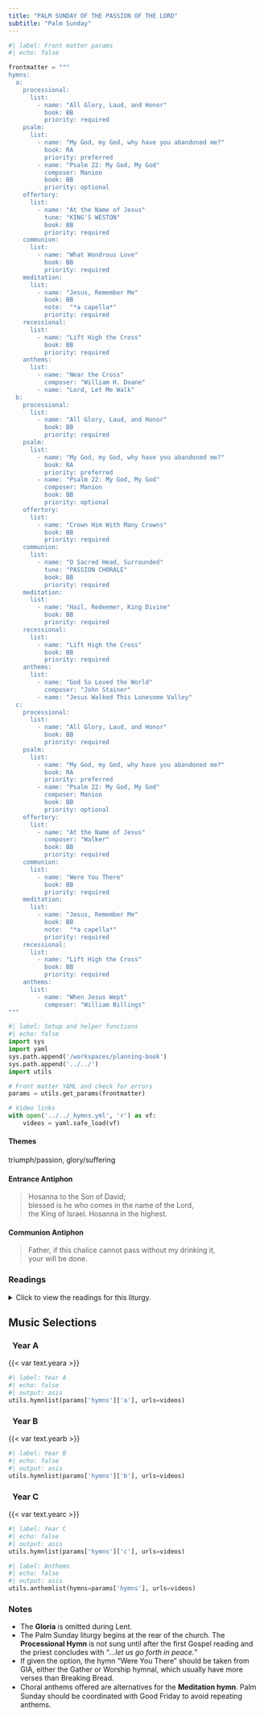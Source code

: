 ```yaml
---
title: "PALM SUNDAY OF THE PASSION OF THE LORD"
subtitle: "Palm Sunday"
---
```


```python
#| label: Front matter params
#| echo: false

frontmatter = """
hymns:
  a:
    processional:
      list:
        - name: "All Glory, Laud, and Honor"
          book: BB
          priority: required
    psalm:
      list:
        - name: "My God, my God, why have you abandoned me?"
          book: RA
          priority: preferred
        - name: "Psalm 22: My God, My God"
          composer: Manion
          book: BB
          priority: optional
    offertory:
      list:
        - name: "At the Name of Jesus"
          tune: "KING'S WESTON"
          book: BB
          priority: required
    communion:
      list:
        - name: "What Wondrous Love"
          book: BB
          priority: required
    meditation:
      list:
        - name: "Jesus, Remember Me"
          book: BB
          note:  "*a capella*"
          priority: required
    recessional:
      list:
        - name: "Lift High the Cross"
          book: BB
          priority: required
    anthems:
      list:
        - name: "Near the Cross"
          composer: "William H. Doane"
        - name: "Lord, Let Me Walk"
  b:
    processional:
      list:
        - name: "All Glory, Laud, and Honor"
          book: BB
          priority: required
    psalm:
      list:
        - name: "My God, my God, why have you abandoned me?"
          book: RA
          priority: preferred
        - name: "Psalm 22: My God, My God"
          composer: Manion
          book: BB
          priority: optional
    offertory:
      list:
        - name: "Crown Him With Many Crowns"
          book: BB
          priority: required
    communion:
      list:
        - name: "O Sacred Head, Surrounded"
          tune: "PASSION CHORALE"
          book: BB
          priority: required
    meditation:
      list:
        - name: "Hail, Redeemer, King Divine"
          book: BB
          priority: required
    recessional:
      list:
        - name: "Lift High the Cross"
          book: BB
          priority: required
    anthems:
      list:
        - name: "God So Loved the World"
          composer: "John Stainer"
        - name: "Jesus Walked This Lonesome Valley"
  c:
    processional:
      list:
        - name: "All Glory, Laud, and Honor"
          book: BB
          priority: required
    psalm:
      list:
        - name: "My God, my God, why have you abandoned me?"
          book: RA
          priority: preferred
        - name: "Psalm 22: My God, My God"
          composer: Manion
          book: BB
          priority: optional
    offertory:
      list:
        - name: "At the Name of Jesus"
          composer: "Walker"
          book: BB
          priority: required
    communion:
      list:
        - name: "Were You There"
          book: BB
          priority: required
    meditation:
      list:
        - name: "Jesus, Remember Me"
          book: BB
          note:  "*a capella*"
          priority: required
    recessional:
      list:
        - name: "Lift High the Cross"
          book: BB
          priority: required
    anthems:
      list:
        - name: "When Jesus Wept"
          composer: "William Billings"
"""
```

```python
#| label: Setup and helper functions
#| echo: false
import sys
import yaml
sys.path.append('/workspaces/planning-book')
sys.path.append('../../')
import utils

# Front matter YAML and check for errors
params = utils.get_params(frontmatter)

# Video links
with open('../../_hymns.yml', 'r') as vf:
    videos = yaml.safe_load(vf)
```

:::  {.red}
#### **Themes**
:::

triumph/passion, glory/suﬀering

:::  {.red}
#### **Entrance Antiphon**
:::

> Hosanna to the Son of David;  
> blessed is he who comes in the name of the Lord,  
> the King of Israel. Hosanna in the highest.

:::  {.red}
#### **Communion Antiphon**
:::

> Father, if this chalice cannot pass without my drinking it,  
> your will be done.

:::: {.content-visible when-format="html"}
::: {.red}
### Readings
:::

<details>
  <summary>Click to view the readings for this liturgy.</summary>

::: {.titlered}
### &nbsp; Year A
:::

::: {.red}
#### At the Procession with Palms - Gospel [Matthew 21:1-11]{style="float:right" .small}
:::

When Jesus and the disciples drew near Jerusalem  
and came to Bethphage on the Mount of Olives,  
Jesus sent two disciples, saying to them,  
"Go into the village opposite you,  
and immediately you will find an ass tethered,  
and a colt with her.  
Untie them and bring them here to me.  
And if anyone should say anything to you, reply,  
'The master has need of them.'  
Then he will send them at once."  
This happened so that what had been spoken through the prophet  
might be fulfilled:  
*Say to daughter Zion,*  
"*Behold, your king comes to you,*  
*meek and riding on an ass,*  
*and on a colt, the foal of a beast of burden.*"  
The disciples went and did as Jesus had ordered them.  
They brought the ass and the colt and laid their cloaks over them,  
and he sat upon them.  
The very large crowd spread their cloaks on the road,  
while others cut branches from the trees  
and strewed them on the road.  
The crowds preceding him and those following  
kept crying out and saying:  
"Hosanna to the Son of David;  
blessed is he who comes in the name of the Lord;  
hosanna in the highest."  
And when he entered Jerusalem  
the whole city was shaken and asked, "Who is this?"  
And the crowds replied,  
"This is Jesus the prophet, from Nazareth in Galilee."  

:::{.red}
#### At the Mass - First Reading [Isaiah 50:4-7]{style="float:right" .small}
:::

The Lord GOD has given me  
&emsp; a well-trained tongue,  
that I might know how to speak to the weary  
&emsp; a word that will rouse them.  
Morning after morning  
&emsp; he opens my ear that I may hear;  
and I have not rebelled,  
&emsp; have not turned back.  
I gave my back to those who beat me,  
&emsp; my cheeks to those who plucked my beard;  
my face I did not shield  
&emsp; from buffets and spitting.  

The Lord GOD is my help,  
&emsp; therefore I am not disgraced;  
I have set my face like flint,  
&emsp; knowing that I shall not be put to shame.  

***

::: {.red}
#### Responsorial Psalm [Psalm 22:8-9, 17-18, 19-20, 23-24]{style="float:right" .small}
:::

**[℟.]{.red}** **My God, my God, why have you abandoned me?**  

All who see me scoff at me;  
&emsp; they mock me with parted lips, they wag their heads:  
“He relied on the LORD; let him deliver him,  
&emsp; let him rescue him, if he loves him.” **[℟.]{.red}**  

Indeed, many dogs surround me,  
&emsp; a pack of evildoers closes in upon me;  
They have pierced my hands and my feet;  
&emsp; I can count all my bones. **[℟.]{.red}**  

They divide my garments among them,  
&emsp; and for my vesture they cast lots.  
But you, O LORD, be not far from me;  
&emsp; O my help, hasten to aid me. **[℟.]{.red}**  

I will proclaim your name to my brethren;  
&emsp; in the midst of the assembly I will praise you:  
“You who fear the LORD, praise him;  
&emsp; all you descendants of Jacob, give glory to him;  
&emsp; revere him, all you descendants of Israel!” **[℟.]{.red}**  

***

::: {.red}
#### Second Reading [Philippians 2:6-11]{style="float:right" .small}
:::

Christ Jesus, though he was in the form of God,  
&emsp; did not regard equality with God  
&emsp; something to be grasped.  
Rather, he emptied himself,  
&emsp; taking the form of a slave,  
&emsp; coming in human likeness;  
&emsp; and found human in appearance,  
&emsp; he humbled himself,  
&emsp; becoming obedient to the point of death,  
&emsp; even death on a cross.  
Because of this, God greatly exalted him  
&emsp; and bestowed on him the name  
&emsp; which is above every name,  
&emsp; that at the name of Jesus  
&emsp; every knee should bend,  
&emsp; of those in heaven and on earth and under the earth,  
&emsp; and every tongue confess that  
&emsp; Jesus Christ is Lord,  
&emsp; to the glory of God the Father.  

***

::: {.red}
#### Gospel Acclamation [Philippians 2:8-9]{style="float:right" .small}
:::

**[℟.]{.red}** **Praise to you, Lord Jesus Christ, king of endless glory.**  
Christ became obedient to the point of death,  
even death on a cross.  
Because of this, God greatly exalted him  
and bestowed on him the name which is above every name. **[℟.]{.red}**

***

::: {.red}
#### Gospel [Matthew 26:14—27:66 or 27:11-54]{style="float:right" .small}
:::

One of the Twelve, who was called Judas Iscariot,  
went to the chief priests and said,  
"What are you willing to give me  
if I hand him over to you?"  
They paid him thirty pieces of silver,  
and from that time on he looked for an opportunity  
to hand him over.  

On the first day of the Feast of Unleavened Bread,  
the disciples approached Jesus and said,  
"Where do you want us to prepare  
for you to eat the Passover?"  
He said,  
"Go into the city to a certain man and tell him,  
'The teacher says, "My appointed time draws near;  
in your house I shall celebrate the Passover with my disciples."'"  
The disciples then did as Jesus had ordered,  
and prepared the Passover.  

When it was evening,  
he reclined at table with the Twelve.  
And while they were eating, he said,  
"Amen, I say to you, one of you will betray me."  
Deeply distressed at this,  
they began to say to him one after another,  
"Surely it is not I, Lord?"  
He said in reply,  
"He who has dipped his hand into the dish with me  
is the one who will betray me.  
The Son of Man indeed goes, as it is written of him,  
but woe to that man by whom the Son of Man is betrayed.  
It would be better for that man if he had never been born."  
Then Judas, his betrayer, said in reply,  
"Surely it is not I, Rabbi?"  
He answered, "You have said so."  

While they were eating,  
Jesus took bread, said the blessing,  
broke it, and giving it to his disciples said,  
"Take and eat; this is my body."  
Then he took a cup, gave thanks, and gave it to them, saying,  
"Drink from it, all of you,  
for this is my blood of the covenant,  
which will be shed on behalf of many  
for the forgiveness of sins.  
I tell you, from now on I shall not drink this fruit of the vine  
until the day when I drink it with you new  
in the kingdom of my Father."  
Then, after singing a hymn,  
they went out to the Mount of Olives.  

Then Jesus said to them,  
"This night all of you will have your faith in me shaken,  
for it is written:  
*I will strike the shepherd,*  
*and the sheep of the flock will be dispersed*;  
but after I have been raised up,  
I shall go before you to Galilee."  
Peter said to him in reply,  
"Though all may have their faith in you shaken,  
mine will never be."  
Jesus said to him,  
"Amen, I say to you,  
this very night before the cock crows,  
you will deny me three times."  
Peter said to him,  
"Even though I should have to die with you,  
I will not deny you."  
And all the disciples spoke likewise.  

Then Jesus came with them to a place called Gethsemane,  
and he said to his disciples,  
"Sit here while I go over there and pray."  
He took along Peter and the two sons of Zebedee,  
and began to feel sorrow and distress.  
Then he said to them,  
"My soul is sorrowful even to death.  
Remain here and keep watch with me."  
He advanced a little and fell prostrate in prayer, saying,  
"My Father, if it is possible,  
let this cup pass from me;  
yet, not as I will, but as you will."  
When he returned to his disciples he found them asleep.  
He said to Peter,  
"So you could not keep watch with me for one hour?  
Watch and pray that you may not undergo the test.  
The spirit is willing, but the flesh is weak."  
Withdrawing a second time, he prayed again,  
"My Father, if it is not possible that this cup pass  
without my drinking it, your will be done!"  
Then he returned once more and found them asleep,  
for they could not keep their eyes open.  
He left them and withdrew again and prayed a third time,  
saying the same thing again.  
Then he returned to his disciples and said to them,  
"Are you still sleeping and taking your rest?  
Behold, the hour is at hand  
when the Son of Man is to be handed over to sinners.  
Get up, let us go.  
Look, my betrayer is at hand."  

While he was still speaking,  
Judas, one of the Twelve, arrived,  
accompanied by a large crowd, with swords and clubs,  
who had come from the chief priests and the elders  
of the people.  
His betrayer had arranged a sign with them, saying,  
"The man I shall kiss is the one; arrest him."  
Immediately he went over to Jesus and said,  
"Hail, Rabbi!" and he kissed him.  
Jesus answered him,  
"Friend, do what you have come for."  
Then stepping forward they laid hands on Jesus and arrested him.  
And behold, one of those who accompanied Jesus  
put his hand to his sword, drew it,  
and struck the high priest's servant, cutting off his ear.  
Then Jesus said to him,  
"Put your sword back into its sheath,  
for all who take the sword will perish by the sword.  
Do you think that I cannot call upon my Father  
and he will not provide me at this moment  
with more than twelve legions of angels?  
But then how would the Scriptures be fulfilled  
which say that it must come to pass in this way?"  
At that hour Jesus said to the crowds,  
"Have you come out as against a robber,  
with swords and clubs to seize me?  
Day after day I sat teaching in the temple area,  
yet you did not arrest me.  
But all this has come to pass  
that the writings of the prophets may be fulfilled."  
Then all the disciples left him and fled.  

Those who had arrested Jesus led him away  
to Caiaphas the high priest,  
where the scribes and the elders were assembled.  
Peter was following him at a distance  
as far as the high priest's courtyard,  
and going inside he sat down with the servants  
to see the outcome.  
The chief priests and the entire Sanhedrin  
kept trying to obtain false testimony against Jesus  
in order to put him to death,  
but they found none,  
though many false witnesses came forward.  
Finally two came forward who stated,  
"This man said, 'I can destroy the temple of God  
and within three days rebuild it.'"  
The high priest rose and addressed him,  
"Have you no answer?  
What are these men testifying against you?"  
But Jesus was silent.  
Then the high priest said to him,  
"I order you to tell us under oath before the living God  
whether you are the Christ, the Son of God."  
Jesus said to him in reply,  
"You have said so.  
But I tell you:  
From now on you will see 'the Son of Man  
seated at the right hand of the Power'  
and 'coming on the clouds of heaven.'"  
Then the high priest tore his robes and said,  
"He has blasphemed!  
What further need have we of witnesses?  
You have now heard the blasphemy;  
what is your opinion?"  
They said in reply,  
"He deserves to die!"  
Then they spat in his face and struck him,  
while some slapped him, saying,  
"Prophesy for us, Christ: who is it that struck you?"  

Now Peter was sitting outside in the courtyard.  
One of the maids came over to him and said,  
"You too were with Jesus the Galilean."  
But he denied it in front of everyone, saying,  
"I do not know what you are talking about!"  
As he went out to the gate, another girl saw him  
and said to those who were there,  
"This man was with Jesus the Nazorean."  
Again he denied it with an oath,  
"I do not know the man!"  
A little later the bystanders came over and said to Peter,  
"Surely you too are one of them;  
even your speech gives you away."  
At that he began to curse and to swear,  
"I do not know the man."  
And immediately a cock crowed.  
Then Peter remembered the word that Jesus had spoken:  
"Before the cock crows you will deny me three times."  
He went out and began to weep bitterly.  

When it was morning,  
all the chief priests and the elders of the people. 
took counsel against Jesus to put him to death.  
They bound him, led him away,  
and handed him over to Pilate, the governor.  

Then Judas, his betrayer, seeing that Jesus had been condemned,  
deeply regretted what he had done.  
He returned the thirty pieces of silver. 
to the chief priests and elders, saying,  
"I have sinned in betraying innocent blood."  
They said,  
"What is that to us?  
Look to it yourself."  
Flinging the money into the temple,  
he departed and went off and hanged himself.  
The chief priests gathered up the money, but said,  
"It is not lawful to deposit this in the temple treasury,  
for it is the price of blood."  
After consultation, they used it to buy the potter's field  
as a burial place for foreigners.  
That is why that field even today is called the Field of Blood.  
Then was fulfilled what had been said through Jeremiah  
the prophet,  
*And they took the thirty pieces of silver,*  
*the value of a man with a price on his head,*  
*a price set by some of the Israelites,*  
*and they paid it out for the potter's field*  
*just as the Lord had commanded me.*  

Now Jesus stood before the governor, and he questioned him,  
"Are you the king of the Jews?"  
Jesus said, "You say so."  
And when he was accused by the chief priests and elders,  
he made no answer.  
Then Pilate said to him,  
"Do you not hear how many things they are testifying against you?"  
But he did not answer him one word,  
so that the governor was greatly amazed.  

Now on the occasion of the feast  
the governor was accustomed to release to the crowd  
one prisoner whom they wished.  
And at that time they had a notorious prisoner called Barabbas.  
So when they had assembled, Pilate said to them,  
"Which one do you want me to release to you,  
Barabbas, or Jesus called Christ?"  
For he knew that it was out of envy  
that they had handed him over.  
While he was still seated on the bench,  
his wife sent him a message,  
"Have nothing to do with that righteous man.  
I suffered much in a dream today because of him."  
The chief priests and the elders persuaded the crowds  
to ask for Barabbas but to destroy Jesus.  
The governor said to them in reply,  
"Which of the two do you want me to release to you?"  
They answered, "Barabbas!"  
Pilate said to them,  
"Then what shall I do with Jesus called Christ?"  
They all said,  
"Let him be crucified!"  
But he said,  
"Why? What evil has he done?"  
They only shouted the louder,  
"Let him be crucified!"  
When Pilate saw that he was not succeeding at all,  
but that a riot was breaking out instead,  
he took water and washed his hands in the sight of the crowd,  
saying, "I am innocent of this man's blood.  
Look to it yourselves."  
And the whole people said in reply,  
"His blood be upon us and upon our children."  
Then he released Barabbas to them,  
but after he had Jesus scourged,  
he handed him over to be crucified.  

Then the soldiers of the governor took Jesus inside the praetorium  
and gathered the whole cohort around him.  
They stripped off his clothes  
and threw a scarlet military cloak about him.  
Weaving a crown out of thorns, they placed it on his head,  
and a reed in his right hand.  
And kneeling before him, they mocked him, saying,  
"Hail, King of the Jews!"  
They spat upon him and took the reed  
and kept striking him on the head.  
And when they had mocked him,  
they stripped him of the cloak,  
dressed him in his own clothes,  
and led him off to crucify him.  

As they were going out, they met a Cyrenian named Simon;  
this man they pressed into service  
to carry his cross.  

And when they came to a place called Golgotha  
—which means Place of the Skull —,  
they gave Jesus wine to drink mixed with gall.  
But when he had tasted it, he refused to drink.  
After they had crucified him,  
they divided his garments by casting lots;  
then they sat down and kept watch over him there.  
And they placed over his head the written charge against him:  
This is Jesus, the King of the Jews.  
Two revolutionaries were crucified with him,  
one on his right and the other on his left.  
Those passing by reviled him, shaking their heads and saying,  
"You who would destroy the temple and rebuild it in three days,  
save yourself, if you are the Son of God,  
and come down from the cross!"  
Likewise the chief priests with the scribes and elders mocked him and said,  
"He saved others; he cannot save himself.  
So he is the king of Israel!  
Let him come down from the cross now,  
and we will believe in him.  
He trusted in God;  
let him deliver him now if he wants him.  
For he said, 'I am the Son of God.'"  
The revolutionaries who were crucified with him  
also kept abusing him in the same way.  

From noon onward, darkness came over the whole land  
until three in the afternoon.  
And about three o'clock Jesus cried out in a loud voice,  
*"Eli, Eli, lema sabachthani?"*  
which means, "My God, my God, why have you forsaken me?"  
Some of the bystanders who heard it said,  
"This one is calling for Elijah."  
Immediately one of them ran to get a sponge;  
he soaked it in wine, and putting it on a reed,  
gave it to him to drink.  
But the rest said,  
"Wait, let us see if Elijah comes to save him."  
But Jesus cried out again in a loud voice,  
and gave up his spirit.  

[*Here all kneel and pause for a short time.*]{.red}  

And behold, the veil of the sanctuary  
was torn in two from top to bottom.  
The earth quaked, rocks were split, tombs were opened,  
and the bodies of many saints who had fallen asleep were raised.  
And coming forth from their tombs after his resurrection,  
they entered the holy city and appeared to many.  
The centurion and the men with him who were keeping watch over Jesus  
feared greatly when they saw the earthquake  
and all that was happening, and they said,  
"Truly, this was the Son of God!"  
There were many women there, looking on from a distance,  
who had followed Jesus from Galilee, ministering to him.  
Among them were Mary Magdalene and Mary the mother of James and Joseph,  
and the mother of the sons of Zebedee.  

When it was evening,  
there came a rich man from Arimathea named Joseph,  
who was himself a disciple of Jesus.  
He went to Pilate and asked for the body of Jesus;  
then Pilate ordered it to be handed over.  
Taking the body, Joseph wrapped it in clean linen  
and laid it in his new tomb that he had hewn in the rock.  
Then he rolled a huge stone across the entrance to the tomb
and departed.  
But Mary Magdalene and the other Mary  
remained sitting there, facing the tomb.  

The next day, the one following the day of preparation,  
the chief priests and the Pharisees  
gathered before Pilate and said,  
"Sir, we remember that this impostor while still alive said,  
'After three days I will be raised up.'  
Give orders, then, that the grave be secured until the third day,  
lest his disciples come and steal him and say to the people,  
'He has been raised from the dead.'  
This last imposture would be worse than the first."  
Pilate said to them,  
"The guard is yours;  
go, secure it as best you can."  
So they went and secured the tomb  
by fixing a seal to the stone and setting the guard.   

[Or:]{.red}

Jesus stood before the governor, Pontius Pilate, who questioned him,  
"Are you the king of the Jews?"  
Jesus said, "You say so."  
And when he was accused by the chief priests and elders,  
he made no answer.  
Then Pilate said to him,  
"Do you not hear how many things they are testifying against you?"  
But he did not answer him one word,  
so that the governor was greatly amazed.  

Now on the occasion of the feast  
the governor was accustomed to release to the crowd  
one prisoner whom they wished.  
And at that time they had a notorious prisoner called Barabbas.  
So when they had assembled, Pilate said to them,  
"Which one do you want me to release to you,  
Barabbas, or Jesus called Christ?"  
For he knew that it was out of envy  
that they had handed him over.  
While he was still seated on the bench,  
his wife sent him a message,  
"Have nothing to do with that righteous man.  
I suffered much in a dream today because of him."  
The chief priests and the elders persuaded the crowds  
to ask for Barabbas but to destroy Jesus.  
The governor said to them in reply,  
"Which of the two do you want me to release to you?"  
They answered, "Barabbas!"  
Pilate said to them,  
"Then what shall I do with Jesus called Christ?"  
They all said,  
"Let him be crucified!"  
But he said,  
"Why? What evil has he done?"  
They only shouted the louder,  
"Let him be crucified!"  
When Pilate saw that he was not succeeding at all,  
but that a riot was breaking out instead,  
he took water and washed his hands in the sight of the crowd,  
saying, "I am innocent of this man's blood.  
Look to it yourselves."  
And the whole people said in reply,  
"His blood be upon us and upon our children."  
Then he released Barabbas to them,  
but after he had Jesus scourged,  
he handed him over to be crucified.  

Then the soldiers of the governor took Jesus inside the praetorium  
and gathered the whole cohort around him.  
They stripped off his clothes  
and threw a scarlet military cloak about him.  
Weaving a crown out of thorns, they placed it on his head,  
and a reed in his right hand.  
And kneeling before him, they mocked him, saying,  
"Hail, King of the Jews!"  
They spat upon him and took the reed  
and kept striking him on the head.  
And when they had mocked him,  
they stripped him of the cloak,  
dressed him in his own clothes,  
and led him off to crucify him.  

As they were going out, they met a Cyrenian named Simon;  
this man they pressed into service  
to carry his cross.  

And when they came to a place called Golgotha. 
— which means Place of the Skull —,  
they gave Jesus wine to drink mixed with gall.  
But when he had tasted it, he refused to drink.  
After they had crucified him,  
they divided his garments by casting lots;  
then they sat down and kept watch over him there.  
And they placed over his head the written charge against him:  
This is Jesus, the King of the Jews.  
Two revolutionaries were crucified with him,  
one on his right and the other on his left.  
Those passing by reviled him, shaking their heads and saying,  
"You who would destroy the temple and rebuild it in three days,  
save yourself, if you are the Son of God,  
and come down from the cross!"  
Likewise the chief priests with the scribes and elders mocked him and said,  
"He saved others; he cannot save himself.  
So he is the king of Israel!  
Let him come down from the cross now,  
and we will believe in him.  
He trusted in God;  
let him deliver him now if he wants him.  
For he said, 'I am the Son of God.'"  
The revolutionaries who were crucified with him. 
also kept abusing him in the same way.  

From noon onward, darkness came over the whole land  
until three in the afternoon.  
And about three o'clock Jesus cried out in a loud voice,  
*"Eli, Eli, lema sabachthani?"*  
which means, "My God, my God, why have you forsaken me?"  
Some of the bystanders who heard it said,  
"This one is calling for Elijah."  
Immediately one of them ran to get a sponge;  
he soaked it in wine, and putting it on a reed,  
gave it to him to drink.  
But the rest said,  
'Wait, let us see if Elijah comes to save him."  
But Jesus cried out again in a loud voice,  
and gave up his spirit.  

[*Here all kneel and pause for a short time.*]{.red}  

And behold, the veil of the sanctuary  
was torn in two from top to bottom.  
The earth quaked, rocks were split, tombs were opened,  
and the bodies of many saints who had fallen asleep were raised.  
And coming forth from their tombs after his resurrection,  
they entered the holy city and appeared to many.  
The centurion and the men with him who were keeping watch over Jesus  
feared greatly when they saw the earthquake  
and all that was happening, and they said,  
"Truly, this was the Son of God!"  

::: {.centered}
{{< var symbols.cross >}} &nbsp; {{< var symbols.cross >}} &nbsp; {{< var symbols.cross >}}
:::

::: {.titlered}
### &nbsp; Year B
:::

::: {.red}
#### At the Procession with Palms - Gospel [Mark 11:1-10]{style="float:right" .small}
:::

When Jesus and his disciples drew near to Jerusalem,  
to Bethphage and Bethany at the Mount of Olives,  
he sent two of his disciples and said to them,  
“Go into the village opposite you,  
and immediately on entering it,  
you will find a colt tethered on which no one has ever sat.  
Untie it and bring it here.  
If anyone should say to you,  
‘Why are you doing this?’ reply,  
‘The Master has need of it  
and will send it back here at once.’”  
So they went off  
and found a colt tethered at a gate outside on the street,  
and they untied it.  
Some of the bystanders said to them,  
“What are you doing, untying the colt?”  
They answered them just as Jesus had told them to,  
and they permitted them to do it.  
So they brought the colt to Jesus  
and put their cloaks over it.  
And he sat on it.  
Many people spread their cloaks on the road,  
and others spread leafy branches  
that they had cut from the fields.  
Those preceding him as well as those following kept crying out:  
&emsp; “Hosanna!  
&emsp; &emsp; Blessed is he who comes in the name of the Lord!  
&emsp; &emsp; Blessed is the kingdom of our father David that is to come!  
&emsp; Hosanna in the highest!”  

[Or:]{.red} [John 12:12-16]{style="float:right" .small .red}

When the great crowd that had come to the feast heard  
that Jesus was coming to Jerusalem,  
they took palm branches and went out to meet him, and cried out:  
&emsp; “Hosanna!  
&emsp; “Blessed is he who comes in the name of the Lord,  
&emsp; &emsp; the king of Israel.”  
Jesus found an ass and sat upon it, as is written:  
&emsp; Fear no more, O daughter Zion;  
&emsp; see, your king comes, seated upon an ass’s colt.  
His disciples did not understand this at first,  
but when Jesus had been glorified  
they remembered that these things were written about him  
and that they had done this for him.  

:::{.red}
#### At the Mass - First Reading [Isaiah 50:4-7]{style="float:right" .small}
:::

The Lord GOD has given me  
&emsp; a well-trained tongue,  
that I might know how to speak to the weary  
&emsp; a word that will rouse them.  
Morning after morning  
&emsp; he opens my ear that I may hear;  
and I have not rebelled,  
&emsp; have not turned back.  
I gave my back to those who beat me,  
&emsp; my cheeks to those who plucked my beard;  
my face I did not shield  
&emsp; from buffets and spitting.  

The Lord GOD is my help,  
&emsp; therefore I am not disgraced;  
I have set my face like flint,  
&emsp; knowing that I shall not be put to shame.  

***

::: {.red}
#### Responsorial Psalm [Psalm 22:8-9, 17-18, 19-20, 23-24]{style="float:right" .small}
:::

**[℟.]{.red}** **My God, my God, why have you abandoned me?**  

All who see me scoff at me;  
&emsp; they mock me with parted lips, they wag their heads:  
“He relied on the LORD; let him deliver him,  
&emsp; let him rescue him, if he loves him.” **[℟.]{.red}**  

Indeed, many dogs surround me,  
&emsp; a pack of evildoers closes in upon me;  
They have pierced my hands and my feet;  
&emsp; I can count all my bones. **[℟.]{.red}**  

They divide my garments among them,  
&emsp; and for my vesture they cast lots.  
But you, O LORD, be not far from me;  
&emsp; O my help, hasten to aid me. **[℟.]{.red}**  

I will proclaim your name to my brethren;  
&emsp; in the midst of the assembly I will praise you:  
“You who fear the LORD, praise him;  
&emsp; all you descendants of Jacob, give glory to him;  
&emsp; revere him, all you descendants of Israel!” **[℟.]{.red}**  

***

::: {.red}
#### Second Reading [Philippians 2:6-11]{style="float:right" .small}
:::

Christ Jesus, though he was in the form of God,  
&emsp; did not regard equality with God  
&emsp; something to be grasped.  
Rather, he emptied himself,  
&emsp; taking the form of a slave,  
&emsp; coming in human likeness;  
&emsp; and found human in appearance,  
&emsp; he humbled himself,  
&emsp; becoming obedient to the point of death,  
&emsp; even death on a cross.  
Because of this, God greatly exalted him  
&emsp; and bestowed on him the name  
&emsp; which is above every name,  
&emsp; that at the name of Jesus  
&emsp; every knee should bend,  
&emsp; of those in heaven and on earth and under the earth,  
&emsp; and every tongue confess that  
&emsp; Jesus Christ is Lord,  
&emsp; to the glory of God the Father.  

***

::: {.red}
#### Gospel Acclamation [Philippians 2:8-9]{style="float:right" .small}
:::

**[℟.]{.red}** **Praise to you, Lord Jesus Christ, king of endless glory.**  
Christ became obedient to the point of death,  
even death on a cross.  
Because of this, God greatly exalted him  
and bestowed on him the name which is above every name. **[℟.]{.red}**

***

::: {.red}
#### Gospel [Mark 14:1—15:47 or 15:1-39]{style="float:right" .small}
:::

The Passover and the Feast of Unleavened Bread  
were to take place in two days’ time.  
So the chief priests and the scribes were seeking a way  
to arrest him by treachery and put him to death.  
They said, “Not during the festival,  
for fear that there may be a riot among the people.”  

When he was in Bethany reclining at table  
in the house of Simon the leper,  
a woman came with an alabaster jar of perfumed oil,  
costly genuine spikenard.  
She broke the alabaster jar and poured it on his head.  
There were some who were indignant.  
“Why has there been this waste of perfumed oil?  
It could have been sold for more than three hundred days’ wages  
and the money given to the poor.”  
They were infuriated with her.  
Jesus said, “Let her alone.  
Why do you make trouble for her?  
She has done a good thing for me.  
The poor you will always have with you,  
and whenever you wish you can do good to them,  
but you will not always have me.  
She has done what she could.  
She has anticipated anointing my body for burial.  
Amen, I say to you,  
wherever the gospel is proclaimed to the whole world, 
what she has done will be told in memory of her.”  

Then Judas Iscariot, one of the Twelve,  
went off to the chief priests to hand him over to them.  
When they heard him they were pleased and promised to pay him money.  
Then he looked for an opportunity to hand him over.  

On the first day of the Feast of Unleavened Bread,  
when they sacrificed the Passover lamb,  
his disciples said to him,  
“Where do you want us to go  
and prepare for you to eat the Passover?”  
He sent two of his disciples and said to them,  
“Go into the city and a man will meet you,  
carrying a jar of water.  
Follow him.  
Wherever he enters, say to the master of the house,  
‘The Teacher says, “Where is my guest room  
where I may eat the Passover with my disciples?”’  
Then he will show you a large upper room furnished and ready.  
Make the preparations for us there.”  
The disciples then went off, entered the city,  
and found it just as he had told them;  
and they prepared the Passover.  

When it was evening, he came with the Twelve.  
And as they reclined at table and were eating, Jesus said,  
“Amen, I say to you, one of you will betray me,  
one who is eating with me.”  
They began to be distressed and to say to him, one by one,  
“Surely it is not I?”  
He said to them,  
“One of the Twelve, the one who dips with me into the dish.  
For the Son of Man indeed goes, as it is written of him,  
but woe to that man by whom the Son of Man is betrayed.  
It would be better for that man if he had never been born.”  

While they were eating,  
he took bread, said the blessing,  
broke it, and gave it to them, and said,  
“Take it; this is my body.”  
Then he took a cup, gave thanks, and gave it to them,  
and they all drank from it.  
He said to them,  
“This is my blood of the covenant,  
which will be shed for many.  
Amen, I say to you,  
I shall not drink again the fruit of the vine  
until the day when I drink it new in the kingdom of God.”  
Then, after singing a hymn,  
they went out to the Mount of Olives.  

Then Jesus said to them,  
“All of you will have your faith shaken, for it is written:  
&emsp; *I will strike the shepherd,*  
&emsp; &emsp; *and the sheep will be dispersed.*  
But after I have been raised up,  
I shall go before you to Galilee.”  
Peter said to him,  
“Even though all should have their faith shaken,  
mine will not be.”  
Then Jesus said to him,  
"Amen, I say to you,  
this very night before the cock crows twice  
you will deny me three times.”  
But he vehemently replied,  
“Even though I should have to die with you,  
I will not deny you.”  
And they all spoke similarly.  

Then they came to a place named Gethsemane,  
and he said to his disciples,  
“Sit here while I pray.”  
He took with him Peter, James, and John,  
and began to be troubled and distressed.  
Then he said to them, “My soul is sorrowful even to death.  
Remain here and keep watch.”  
He advanced a little and fell to the ground and prayed  
that if it were possible the hour might pass by him;  
he said, “Abba, Father, all things are possible to you.  
Take this cup away from me,  
but not what I will but what you will.”  
When he returned he found them asleep.  
He said to Peter, “Simon, are you asleep?  
Could you not keep watch for one hour?  
Watch and pray that you may not undergo the test.  
The spirit is willing but the flesh is weak.”  
Withdrawing again, he prayed, saying the same thing.  
Then he returned once more and found them asleep,  
for they could not keep their eyes open  
and did not know what to answer him.  
He returned a third time and said to them,  
“Are you still sleeping and taking your rest?  
It is enough. The hour has come.  
Behold, the Son of Man is to be handed over to sinners.  
Get up, let us go.  
See, my betrayer is at hand.”  

Then, while he was still speaking,  
Judas, one of the Twelve, arrived,  
accompanied by a crowd with swords and clubs  
who had come from the chief priests,  
the scribes, and the elders.  
His betrayer had arranged a signal with them, saying,  
“The man I shall kiss is the one;  
arrest him and lead him away securely.”  
He came and immediately went over to him and said,  
“Rabbi.”  And he kissed him.  
At this they laid hands on him and arrested him.  
One of the bystanders drew his sword,  
struck the high priest’s servant, and cut off his ear.  
Jesus said to them in reply,  
“Have you come out as against a robber,  
with swords and clubs, to seize me?  
Day after day I was with you teaching in the temple area,  
yet you did not arrest me;  
but that the Scriptures may be fulfilled.”  
And they all left him and fled.  
Now a young man followed him  
wearing nothing but a linen cloth about his body.  
They seized him,  
but he left the cloth behind and ran off naked.  

They led Jesus away to the high priest,  
and all the chief priests and the elders and the scribes came together.  
Peter followed him at a distance into the high priest’s courtyard  
and was seated with the guards, warming himself at the fire.  
The chief priests and the entire Sanhedrin  
kept trying to obtain testimony against Jesus  
in order to put him to death, but they found none.  
Many gave false witness against him,  
but their testimony did not agree.  
Some took the stand and testified falsely against him,  
alleging, “We heard him say,  
‘I will destroy this temple made with hands  
and within three days I will build another  
not made with hands.’”  
Even so their testimony did not agree.  
The high priest rose before the assembly and questioned Jesus,  
saying, “Have you no answer?  
What are these men testifying against you?”  
But he was silent and answered nothing.  
Again the high priest asked him and said to him,  
“Are you the Christ, the son of the Blessed One?”  
Then Jesus answered, “I am;  
and ‘you will see the Son of Man  
seated at the right hand of the Power  
and coming with the clouds of heaven.’”  
At that the high priest tore his garments and said,  
“What further need have we of witnesses?  
You have heard the blasphemy.  
What do you think?”  
They all condemned him as deserving to die.  
Some began to spit on him.  
They blindfolded him and struck him and said to him, “Prophesy!”  
And the guards greeted him with blows.  

While Peter was below in the courtyard,  
one of the high priest’s maids came along.  
Seeing Peter warming himself,  
she looked intently at him and said,  
“You too were with the Nazarene, Jesus.”  
But he denied it saying,  
“I neither know nor understand what you are talking about.”  
So he went out into the outer court.  
Then the cock crowed.  
The maid saw him and began again to say to the bystanders,  
“This man is one of them.”  
Once again he denied it.  
A little later the bystanders said to Peter once more,  
“Surely you are one of them; for you too are a Galilean.”  
He began to curse and to swear,  
“I do not know this man about whom you are talking.”  
And immediately a cock crowed a second time.  
Then Peter remembered the word that Jesus had said to him,  
“Before the cock crows twice you will deny me three times.”  
He broke down and wept.  

As soon as morning came,  
the chief priests with the elders and the scribes,  
that is, the whole Sanhedrin held a council.  
They bound Jesus, led him away, and handed him over to Pilate.  
Pilate questioned him,  
“Are you the king of the Jews?”  
He said to him in reply, “You say so.”  
The chief priests accused him of many things.  
Again Pilate questioned him,  
“Have you no answer?  
See how many things they accuse you of.”  
Jesus gave him no further answer, so that Pilate was amazed.  

Now on the occasion of the feast he used to release to them  
one prisoner whom they requested.  
A man called Barabbas was then in prison  
along with the rebels who had committed murder in a rebellion.  
The crowd came forward and began to ask him  
to do for them as he was accustomed.  
Pilate answered,  
“Do you want me to release to you the king of the Jews?”  
For he knew that it was out of envy  
that the chief priests had handed him over.  
But the chief priests stirred up the crowd  
to have him release Barabbas for them instead.  
Pilate again said to them in reply,  
“Then what do you want me to do  
with the man you call the king of the Jews?”  
They shouted again, “Crucify him.”  
Pilate said to them, “Why?  What evil has he done?”  
They only shouted the louder, “Crucify him.”  
So Pilate, wishing to satisfy the crowd,  
released Barabbas to them and, after he had Jesus scourged,  
handed him over to be crucified.  

The soldiers led him away inside the palace,  
that is, the praetorium, and assembled the whole cohort.  
They clothed him in purple and,  
weaving a crown of thorns, placed it on him.  
They began to salute him with, "Hail, King of the Jews!”  
and kept striking his head with a reed and spitting upon him.  
They knelt before him in homage.  
And when they had mocked him,  
they stripped him of the purple cloak,  
dressed him in his own clothes,  
and led him out to crucify him.  

They pressed into service a passer-by, Simon,  
a Cyrenian, who was coming in from the country,  
the father of Alexander and Rufus,  
to carry his cross.  

They brought him to the place of Golgotha  
— which is translated Place of the Skull —,  
They gave him wine drugged with myrrh,  
but he did not take it.  
Then they crucified him and divided his garments  
by casting lots for them to see what each should take.  
It was nine o’clock in the morning when they crucified him.  
The inscription of the charge against him read,  
“The King of the Jews.”  
With him they crucified two revolutionaries,  
one on his right and one on his left.  
Those passing by reviled him,  
shaking their heads and saying,  
“Aha!  You who would destroy the temple  
and rebuild it in three days,  
save yourself by coming down from the cross.”  
Likewise the chief priests, with the scribes,  
mocked him among themselves and said,  
“He saved others; he cannot save himself.  
Let the Christ, the King of Israel,  
come down now from the cross  
that we may see and believe.”  
Those who were crucified with him also kept abusing him.  

At noon darkness came over the whole land  
until three in the afternoon.  
And at three o’clock Jesus cried out in a loud voice,  
*“Eloi, Eloi, lema sabachthani?”*  
which is translated,  
“My God, my God, why have you forsaken me?”  
Some of the bystanders who heard it said,  
“Look, he is calling Elijah.”  
One of them ran, soaked a sponge with wine, put it on a reed  
and gave it to him to drink saying,  
“Wait, let us see if Elijah comes to take him down.”  
Jesus gave a loud cry and breathed his last.  

[*Here all kneel and pause for a short time.*]{.red}  

The veil of the sanctuary was torn in two from top to bottom.  
When the centurion who stood facing him  
saw how he  breathed his last he said,  
“Truly this man was the Son of God!”  
There were also women looking on from a distance.  
Among them were Mary Magdalene,  
Mary the mother of the younger James and of Joses, and Salome.  
These women had followed him when he was in Galilee  
and ministered to him.  
There were also many other women  
who had come up with him to Jerusalem.  

When it was already evening,  
since it was the day of preparation,  
the day before the sabbath, Joseph of Arimathea,  
a distinguished member of the council,  
who was himself awaiting the kingdom of God,  
came and courageously went to Pilate  
and asked for the body of Jesus.  
Pilate was amazed that he was already dead.  
He summoned the centurion  
and asked him if Jesus had already died.  
And when he learned of it from the centurion,  
he gave the body to Joseph.  
Having bought a linen cloth, he took him down,  
wrapped him in the linen cloth,  
and laid him in a tomb that had been hewn out of the rock.  
Then he rolled a stone against the entrance to the tomb.  
Mary Magdalene and Mary the mother of Joses  
watched where he was laid.  

[Or:]{.red}  

As soon as morning came,  
the chief priests with the elders and the scribes,  
that is, the whole Sanhedrin held a council.  
They bound Jesus, led him away, and handed him over to Pilate.  
Pilate questioned him,  
“Are you the king of the Jews?”  
He said to him in reply, “You say so.”  
The chief priests accused him of many things.  
Again Pilate questioned him,  
“Have you no answer?  
See how many things they accuse you of.”  
Jesus gave him no further answer, so that Pilate was amazed.  

Now on the occasion of the feast he used to release to them  
one prisoner whom they requested.  
A man called Barabbas was then in prison  
along with the rebels who had committed murder in a rebellion.  
The crowd came forward and began to ask him  
to do for them as he was accustomed.  
Pilate answered,  
“Do you want me to release to you the king of the Jews?”  
For he knew that it was out of envy  
that the chief priests had handed him over.  
But the chief priests stirred up the crowd  
to have him release Barabbas for them instead.  
Pilate again said to them in reply,  
“Then what do you want me to do  
with the man you call the king of the Jews?”  
They shouted again, “Crucify him.”  
Pilate said to them, “Why?  What evil has he done?”  
They only shouted the louder, “Crucify him.”  
So Pilate, wishing to satisfy the crowd,  
released Barabbas to them and, after he had Jesus scourged,  
handed him over to be crucified.  

The soldiers led him away inside the palace,  
that is, the praetorium, and assembled the whole cohort.  
They clothed him in purple and,  
weaving a crown of thorns, placed it on him.  
They began to salute him with, “Hail, King of the Jews!”  
and kept striking his head with a reed and spitting upon him.  
They knelt before him in homage.  
And when they had mocked him,  
they stripped him of the purple cloak,  
dressed him in his own clothes,  
and led him out to crucify him.  

They pressed into service a passer-by, Simon,  
a Cyrenian, who was coming in from the country,  
the father of Alexander and Rufus,  
to carry his cross.  

They brought him to the place of Golgotha  
—which is translated Place of the Skull.  
They gave him wine drugged with myrrh,  
but he did not take it.  
Then they crucified him and divided his garments  
by casting lots for them to see what each should take.  
It was nine o’clock in the morning when they crucified him.  
The inscription of the charge against him read,  
“The King of the Jews.”  
With him they crucified two revolutionaries,  
one on his right and one on his left.  
Those passing by reviled him,  
shaking their heads and saying,  
“Aha!  You who would destroy the temple  
and rebuild it in three days,  
save yourself by coming down from the cross.”  
Likewise the chief priests, with the scribes,  
mocked him among themselves and said,  
“He saved others; he cannot save himself.  
Let the Christ, the King of Israel,  
come down now from the cross  
that we may see and believe.”  
Those who were crucified with him also kept abusing him.  

At noon darkness came over the whole land  
until three in the afternoon.  
And at three o’clock Jesus cried out in a loud voice,  
*“Eloi, Eloi, lema sabachthani?”*  
which is translated,  
“My God, my God, why have you forsaken me?”  
Some of the bystanders who heard it said,  
“Look, he is calling Elijah.”  
One of them ran, soaked a sponge with wine, put it on a reed  
and gave it to him to drink saying,  
“Wait, let us see if Elijah comes to take him down.”  
Jesus gave a loud cry and breathed his last.  

[*Here all kneel and pause for a short time.*]{.red}  

The veil of the sanctuary was torn in two from top to bottom.  
When the centurion who stood facing him  
saw how he breathed his last he said,  
“Truly this man was the Son of God!”  

::: {.centered}
{{< var symbols.cross >}} &nbsp; {{< var symbols.cross >}} &nbsp; {{< var symbols.cross >}}
:::

::: {.titlered}
### &nbsp; Year C
:::

::: {.red}
#### At the Procession with Palms - Gospel [Luke 19:28-40]{style="float:right" .small}
:::

Jesus proceeded on his journey up to Jerusalem.  
As he drew near to Bethphage and Bethany  
at the place called the Mount of Olives,  
he sent two of his disciples.  
He said, “Go into the village opposite you,  
and as you enter it you will find a colt tethered  
on which no one has ever sat.  
Untie it and bring it here.  
And if anyone should ask you,  
‘Why are you untying it?’  
you will answer,  
‘The Master has need of it.’”  
So those who had been sent went off  
and found everything just as he had told them.  
And as they were untying the colt, its owners said to them,  
“Why are you untying this colt?”  
They answered,  
“The Master has need of it.”  
So they brought it to Jesus,  
threw their cloaks over the colt,  
and helped Jesus to mount.  
As he rode along,  
the people were spreading their cloaks on the road;  
and now as he was approaching the slope of the Mount of Olives,  
the whole multitude of his disciples  
began to praise God aloud with joy  
for all the mighty deeds they had seen.  
They proclaimed:  
&emsp; “Blessed is the king who comes  
&emsp; &emsp; in the name of the Lord.  
&emsp; Peace in heaven  
&emsp; &emsp; and glory in the highest.”  
Some of the Pharisees in the crowd said to him,  
“Teacher, rebuke your disciples.”  
He said in reply,  
“I tell you, if they keep silent,  
the stones will cry out!”  

:::{.red}
#### At the Mass - First Reading [Isaiah 50:4-7]{style="float:right" .small}
:::

The Lord GOD has given me  
&emsp; a well-trained tongue,  
that I might know how to speak to the weary  
&emsp; a word that will rouse them.  
Morning after morning  
&emsp; he opens my ear that I may hear;  
and I have not rebelled,  
&emsp; have not turned back.  
I gave my back to those who beat me,  
&emsp; my cheeks to those who plucked my beard;  
my face I did not shield  
&emsp; from buffets and spitting.  

The Lord GOD is my help,  
&emsp; therefore I am not disgraced;  
I have set my face like flint,  
&emsp; knowing that I shall not be put to shame.  

***

::: {.red}
#### Responsorial Psalm [Psalm 22:8-9, 17-18, 19-20, 23-24]{style="float:right" .small}
:::

**[℟.]{.red}** **My God, my God, why have you abandoned me?**  

All who see me scoff at me;  
&emsp; they mock me with parted lips, they wag their heads:  
“He relied on the LORD; let him deliver him,  
&emsp; let him rescue him, if he loves him.” **[℟.]{.red}**  

Indeed, many dogs surround me,  
&emsp; a pack of evildoers closes in upon me;  
They have pierced my hands and my feet;  
&emsp; I can count all my bones. **[℟.]{.red}**  

They divide my garments among them,  
&emsp; and for my vesture they cast lots.  
But you, O LORD, be not far from me;  
&emsp; O my help, hasten to aid me. **[℟.]{.red}**  

I will proclaim your name to my brethren;  
&emsp; in the midst of the assembly I will praise you:  
“You who fear the LORD, praise him;  
&emsp; all you descendants of Jacob, give glory to him;  
&emsp; revere him, all you descendants of Israel!” **[℟.]{.red}**  

***

::: {.red}
#### Second Reading [Philippians 2:6-11]{style="float:right" .small}
:::

Christ Jesus, though he was in the form of God,  
&emsp; did not regard equality with God  
&emsp; something to be grasped.  
Rather, he emptied himself,  
&emsp; taking the form of a slave,  
&emsp; coming in human likeness;  
&emsp; and found human in appearance,  
&emsp; he humbled himself,  
&emsp; becoming obedient to the point of death,  
&emsp; even death on a cross.  
Because of this, God greatly exalted him  
&emsp; and bestowed on him the name  
&emsp; which is above every name,  
&emsp; that at the name of Jesus  
&emsp; every knee should bend,  
&emsp; of those in heaven and on earth and under the earth,  
&emsp; and every tongue confess that  
&emsp; Jesus Christ is Lord,  
&emsp; to the glory of God the Father.  

***

::: {.red}
#### Gospel Acclamation [Philippians 2:8-9]{style="float:right" .small}
:::

**[℟.]{.red}** **Praise to you, Lord Jesus Christ, king of endless glory.**  
Christ became obedient to the point of death,  
even death on a cross.  
Because of this, God greatly exalted him  
and bestowed on him the name which is above every name. **[℟.]{.red}**

***

::: {.red}
#### Gospel [Luke 22:14—23:56 or 23:1-49]{style="float:right" .small}
:::

When the hour came,  
Jesus took his place at table with the apostles.  
He said to them,  
“I have eagerly desired to eat this Passover with you before I suffer,  
for, I tell you, I shall not eat it again  
until there is fulfillment in the kingdom of God.”  
Then he took a cup, gave thanks, and said,  
“Take this and share it among yourselves;  
for I tell you that from this time on  
I shall not drink of the fruit of the vine  
until the kingdom of God comes.”  
Then he took the bread, said the blessing,  
broke it, and gave it to them, saying,  
“This is my body, which will be given for you;  
do this in memory of me.”  
And likewise the cup after they had eaten, saying,  
“This cup is the new covenant in my blood,  
which will be shed for you.  

“And yet behold, the hand of the one who is to betray me  
is with me on the table;  
for the Son of Man indeed goes as it has been determined;  
but woe to that man by whom he is betrayed.”  
And they began to debate among themselves  
who among them would do such a deed.

Then an argument broke out among them  
about which of them should be regarded as the greatest.  
He said to them,  
“The kings of the Gentiles lord it over them  
and those in authority over them are addressed as ‘Benefactors’;  
but among you it shall not be so.  
Rather, let the greatest among you be as the youngest,  
and the leader as the servant.  
For who is greater:  
the one seated at table or the one who serves?  
Is it not the one seated at table?  
I am among you as the one who serves.  
It is you who have stood by me in my trials;  
and I confer a kingdom on you,  
just as my Father has conferred one on me,  
that you may eat and drink at my table in my kingdom;  
and you will sit on thrones  
judging the twelve tribes of Israel.  

“Simon, Simon, behold Satan has demanded  
to sift all of you like wheat,  
but I have prayed that your own faith may not fail;  
and once you have turned back,  
you must strengthen your brothers.”  
He said to him,  
“Lord, I am prepared to go to prison and to die with you.”  
But he replied,  
“I tell you, Peter, before the cock crows this day,  
you will deny three times that you know me.”  

He said to them,  
“When I sent you forth without a money bag or a sack or sandals,  
were you in need of anything?”  
“No, nothing, “ they replied.  
He said to them,  
“But now one who has a money bag should take it,  
and likewise a sack,  
and one who does not have a sword  
should sell his cloak and buy one.  
For I tell you that this Scripture must be fulfilled in me,  
namely, *He was counted among the wicked*;  
and indeed what is written about me is coming to fulfillment.”  
Then they said,  
“Lord, look, there are two swords here.”  
But he replied, “It is enough!”  

Then going out, he went, as was his custom, to the Mount of Olives,  
and the disciples followed him.  
When he arrived at the place he said to them,  
“Pray that you may not undergo the test.”  
After withdrawing about a stone’s throw from them and kneeling,  
he prayed, saying, “Father, if you are willing,  
take this cup away from me;  
still, not my will but yours be done.”  
And to strengthen him an angel from heaven appeared to him.  
He was in such agony and he prayed so fervently  
that his sweat became like drops of blood  
falling on the ground.  
When he rose from prayer and returned to his disciples,  
he found them sleeping from grief.  
He said to them, “Why are you sleeping?  
Get up and pray that you may not undergo the test.”  

While he was still speaking, a crowd approached  
and in front was one of the Twelve, a man named Judas.  
He went up to Jesus to kiss him.  
Jesus said to him,  
“Judas, are you betraying the Son of Man with a kiss?”  
His disciples realized what was about to happen, and they asked,  
“Lord, shall we strike with a sword?”  
And one of them struck the high priest’s servant  
and cut off his right ear.  
But Jesus said in reply,  
“Stop, no more of this!”  
Then he touched the servant’s ear and healed him.  
And Jesus said to the chief priests and temple guards  
and elders who had come for him,  
“Have you come out as against a robber, with swords and clubs?  
Day after day I was with you in the temple area,  
and you did not seize me;  
but this is your hour, the time for the power of darkness.”  

After arresting him they led him away  
and took him into the house of the high priest;  
Peter was following at a distance.  
They lit a fire in the middle of the courtyard and sat around it,  
and Peter sat down with them.  
When a maid saw him seated in the light,  
she looked intently at him and said,  
“This man too was with him.”  
But he denied it saying,  
“Woman, I do not know him.”  
A short while later someone else saw him and said,  
“You too are one of them”;  
but Peter answered, “My friend, I am not.”  
About an hour later, still another insisted,  
“Assuredly, this man too was with him,  
for he also is a Galilean.”  
But Peter said,  
“My friend, I do not know what you are talking about.”  
Just as he was saying this, the cock crowed,  
and the Lord turned and looked at Peter;  
and Peter remembered the word of the Lord,  
how he had said to him,  
“Before the cock crows today, you will deny me three times.”  
He went out and began to weep bitterly.  
The men who held Jesus in custody were ridiculing and beating him.  
They blindfolded him and questioned him, saying,  
“Prophesy!  Who is it that struck you?”  
And they reviled him in saying many other things against him.  

When day came the council of elders of the people met,  
both chief priests and scribes,  
and they brought him before their Sanhedrin.  
They said, “If you are the Christ, tell us,“  
but he replied to them, “If I tell you, you will not believe,  
and if I question, you will not respond.  
But from this time on the Son of Man will be seated  
at the right hand of the power of God.”  
They all asked, “Are you then the Son of God?”  
He replied to them, “You say that I am.”  
Then they said, “What further need have we for testimony?  
We have heard it from his own mouth.”  

Then the whole assembly of them arose and brought him before Pilate.  
They brought charges against him, saying,  
“We found this man misleading our people;  
he opposes the payment of taxes to Caesar  
and maintains that he is the Christ, a king.”  
Pilate asked him, “Are you the king of the Jews?”  
He said to him in reply, “You say so.”  
Pilate then addressed the chief priests and the crowds,  
“I find this man not guilty.”  
But they were adamant and said,  
“He is inciting the people with his teaching throughout all Judea,  
from Galilee where he began even to here.”  

On hearing this Pilate asked if the man was a Galilean;  
and upon learning that he was under Herod’s jurisdiction,  
he sent him to Herod who was in Jerusalem at that time.  
Herod was very glad to see Jesus;  
he had been wanting to see him for a long time,  
for he had heard about him  
and had been hoping to see him perform some sign.  
He questioned him at length,  
but he gave him no answer.  
The chief priests and scribes, meanwhile,  
stood by accusing him harshly.  
Herod and his soldiers treated him contemptuously and mocked him,  
and after clothing him in resplendent garb,  
he sent him back to Pilate.  
Herod and Pilate became friends that very day,  
even though they had been enemies formerly.  
Pilate then summoned the chief priests, the rulers, and the people  
and said to them, “You brought this man to me  
and accused him of inciting the people to revolt.  
I have conducted my investigation in your presence  
and have not found this man guilty  
of the charges you have brought against him,  
nor did Herod, for he sent him back to us.  
So no capital crime has been committed by him.  
Therefore I shall have him flogged and then release him.”  

But all together they shouted out,  
“Away with this man!  
Release Barabbas to us.”  
— Now Barabbas had been imprisoned for a rebellion  
that had taken place in the city and for murder. —  
Again Pilate addressed them, still wishing to release Jesus,  
but they continued their shouting,  
“Crucify him!  Crucify him!”  
Pilate addressed them a third time,  
“What evil has this man done?  
I found him guilty of no capital crime.  
Therefore I shall have him flogged and then release him.”  
With loud shouts, however,  
they persisted in calling for his crucifixion,  
and their voices prevailed.  
The verdict of Pilate was that their demand should be granted.  
So he released the man who had been imprisoned  
for rebellion and murder, for whom they asked,  
and he handed Jesus over to them to deal with as they wished.  

As they led him away  
they took hold of a certain Simon, a Cyrenian,  
who was coming in from the country;  
and after laying the cross on him,  
they made him carry it behind Jesus.  
A large crowd of people followed Jesus,  
including many women who mourned and lamented him.  
Jesus turned to them and said,  
“Daughters of Jerusalem, do not weep for me;  
weep instead for yourselves and for your children  
for indeed, the days are coming when people will say,  
‘Blessed are the barren,  
the wombs that never bore  
and the breasts that never nursed.’  
At that time people will say to the mountains,  
‘Fall upon us!’  
and to the hills, ‘Cover us!’  
for if these things are done when the wood is green  
what will happen when it is dry?”  
Now two others, both criminals,  
were led away with him to be executed.  

When they came to the place called the Skull,  
they crucified him and the criminals there,  
one on his right, the other on his left.  
Then Jesus said,  
“Father, forgive them, they know not what they do.”  
They divided his garments by casting lots.  
The people stood by and watched;  
the rulers, meanwhile, sneered at him and said,  
“He saved others, let him save himself  
if he is the chosen one, the Christ of God.”  
Even the soldiers jeered at him.  
As they approached to offer him wine they called out,  
“If you are King of the Jews, save yourself.”  
Above him there was an inscription that read,  
“This is the King of the Jews.”  

Now one of the criminals hanging there reviled Jesus, saying,  
“Are you not the Christ?  
Save yourself and us.”  
The other, however, rebuking him, said in reply,  
“Have you no fear of God,  
for you are subject to the same condemnation?  
And indeed, we have been condemned justly,  
for the sentence we received corresponds to our crimes,  
but this man has done nothing criminal.”  
Then he said,  
“Jesus, remember me when you come into your kingdom.”  
He replied to him,  
“Amen, I say to you,  
today you will be with me in Paradise.”  

It was now about noon and darkness came over the whole land  
until three in the afternoon  
because of an eclipse of the sun.  
Then the veil of the temple was torn down the middle.  
Jesus cried out in a loud voice,  
“Father, into your hands I commend my spirit”;  
and when he had said this he breathed his last.  

[*Here all kneel and pause for a short time.*]{.red}  

The centurion who witnessed what had happened glorified God and said,  
“This man was innocent beyond doubt.”  
When all the people who had gathered for this spectacle saw what had happened,  
they returned home beating their breasts;  
but all his acquaintances stood at a distance,  
including the women who had followed him from Galilee  
and saw these events.  
Now there was a virtuous and righteous man named Joseph who,  
though he was a member of the council,  
had not consented to their plan of action.  
He came from the Jewish town of Arimathea  
and was awaiting the kingdom of God.  
He went to Pilate and asked for the body of Jesus.  
After he had taken the body down,  
he wrapped it in a linen cloth  
and laid him in a rock-hewn tomb  
in which no one had yet been buried.  
It was the day of preparation,  
and the sabbath was about to begin.  
The women who had come from Galilee with him followed behind,  
and when they had seen the tomb  
and the way in which his body was laid in it,  
they returned and prepared spices and perfumed oils.  
Then they rested on the sabbath according to the commandment.  

[Or:]{.red}  

The elders of the people, chief priests and scribes,  
arose and brought Jesus before Pilate.  
They brought charges against him, saying,  
“We found this man misleading our people;  
he opposes the payment of taxes to Caesar  
and maintains that he is the Christ, a king.”  
Pilate asked him, “Are you the king of the Jews?”  
He said to him in reply, “You say so.”  
Pilate then addressed the chief priests and the crowds,  
“I find this man not guilty.”  
But they were adamant and said,  
“He is inciting the people with his teaching throughout all Judea,  
from Galilee where he began even to here.”  

On hearing this Pilate asked if the man was a Galilean;  
and upon learning that he was under Herod’s jurisdiction,  
he sent him to Herod who was in Jerusalem at that time.  
Herod was very glad to see Jesus;  
he had been wanting to see him for a long time,  
for he had heard about him  
and had been hoping to see him perform some sign.  
He questioned him at length,  
but he gave him no answer.  
The chief priests and scribes, meanwhile,  
stood by accusing him harshly.  
Herod and his soldiers treated him contemptuously and mocked him,  
and after clothing him in resplendent garb,  
he sent him back to Pilate.  
Herod and Pilate became friends that very day,  
even though they had been enemies formerly.  
Pilate then summoned the chief priests, the rulers, and the people. 
and said to them, “You brought this man to me  
and accused him of inciting the people to revolt.  
I have conducted my investigation in your presence  
and have not found this man guilty  
of the charges you have brought against him,  
nor did Herod, for he sent him back to us.  
So no capital crime has been committed by him.  
Therefore I shall have him flogged and then release him.”  

But all together they shouted out,  
“Away with this man!  
Release Barabbas to us.”  
— Now Barabbas had been imprisoned for a rebellion  
that had taken place in the city and for murder. —  
Again Pilate addressed them, still wishing to release Jesus,  
but they continued their shouting,  
“Crucify him! Crucify him!”  
Pilate addressed them a third time,  
“What evil has this man done?  
I found him guilty of no capital crime.  
Therefore I shall have him flogged and then release him.”  
With loud shouts, however,  
they persisted in calling for his crucifixion,  
and their voices prevailed.  
The verdict of Pilate was that their demand should be granted.  
So he released the man who had been imprisoned  
for rebellion and murder, for whom they asked,  
and he handed Jesus over to them to deal with as they wished.  

As they led him away  
they took hold of a certain Simon, a Cyrenian,  
who was coming in from the country;  
and after laying the cross on him,  
they made him carry it behind Jesus.  
A large crowd of people followed Jesus,  
including many women who mourned and lamented him.  
Jesus turned to them and said,  
“Daughters of Jerusalem, do not weep for me;  
weep instead for yourselves and for your children  
for indeed, the days are coming when people will say,  
‘Blessed are the barren,  
the wombs that never bore  
and the breasts that never nursed.’  
At that time people will say to the mountains,  
‘Fall upon us!’  
and to the hills, ‘Cover us!’  
for if these things are done when the wood is green  
what will happen when it is dry?”  
Now two others, both criminals,  
were led away with him to be executed.  

When they came to the place called the Skull,  
they crucified him and the criminals there,  
one on his right, the other on his left.  
Then Jesus said,  
“Father, forgive them, they know not what they do.”  
They divided his garments by casting lots.  
The people stood by and watched;  
the rulers, meanwhile, sneered at him and said,  
“He saved others, let him save himself  
if he is the chosen one, the Christ of God.”  
Even the soldiers jeered at him.  
As they approached to offer him wine they called out,  
“If you are King of the Jews, save yourself.”  
Above him there was an inscription that read,  
“This is the King of the Jews.”  

Now one of the criminals hanging there reviled Jesus, saying,  
“Are you not the Christ?  
Save yourself and us.”  
The other, however, rebuking him, said in reply,  
“Have you no fear of God,  
for you are subject to the same condemnation?  
And indeed, we have been condemned justly,  
for the sentence we received corresponds to our crimes,  
but this man has done nothing criminal.”  
Then he said,  
“Jesus, remember me when you come into your kingdom.”  
He replied to him,  
“Amen, I say to you,  
today you will be with me in Paradise.”  

It was now about noon and darkness came over the whole land  
until three in the afternoon  
because of an eclipse of the sun.  
Then the veil of the temple was torn down the middle.  
Jesus cried out in a loud voice,  
 “Father, into your hands I commend my spirit”;  
and when he had said this he breathed his last.  

[*Here all kneel and pause for a short time.*]{.red}  

The centurion who witnessed what had happened glorified God and said,  
“This man was innocent beyond doubt.”  
When all the people who had gathered for this spectacle  
saw what had happened,  
they returned home beating their breasts;  
but all his acquaintances stood at a distance,  
including the women who had followed him from Galilee. 
and saw these events.  

::: {.centered}
{{< var symbols.cross >}} &nbsp; {{< var symbols.cross >}} &nbsp; {{< var symbols.cross >}}
:::

</details>
::::

::: {.red}
## Music Selections
:::

::: {.titlered}
### &nbsp; Year A
:::
{{< var text.yeara >}}

```python
#| label: Year A
#| echo: false
#| output: asis
utils.hymnlist(params['hymns']['a'], urls=videos)
```

::: {.titlered}
### &nbsp; Year B
:::
{{< var text.yearb >}}

```python
#| label: Year B
#| echo: false
#| output: asis
utils.hymnlist(params['hymns']['b'], urls=videos)
```

::: {.titlered}
### &nbsp; Year C
:::
{{< var text.yearc >}}

```python
#| label: Year C
#| echo: false
#| output: asis
utils.hymnlist(params['hymns']['c'], urls=videos)
```


```python
#| label: Anthems
#| echo: false
#| output: asis
utils.anthemlist(hymns=params['hymns'], urls=videos)
```

::: {.red}
### Notes
:::

* The **Gloria** is omitted during Lent.
* The Palm Sunday liturgy begins at the rear of the church. The
**Processional Hymn** is not sung until after the first Gospel reading and
the priest concludes with “*...let us go forth in peace.*”
* If given the option, the hymn “Were You There” should be taken from GIA,
either the Gather or Worship hymnal, which usually have more
verses than Breaking Bread.
* Choral anthems oﬀered are alternatives for the **Meditation hymn**.
Palm Sunday should be coordinated with Good Friday to avoid repeating
anthems.